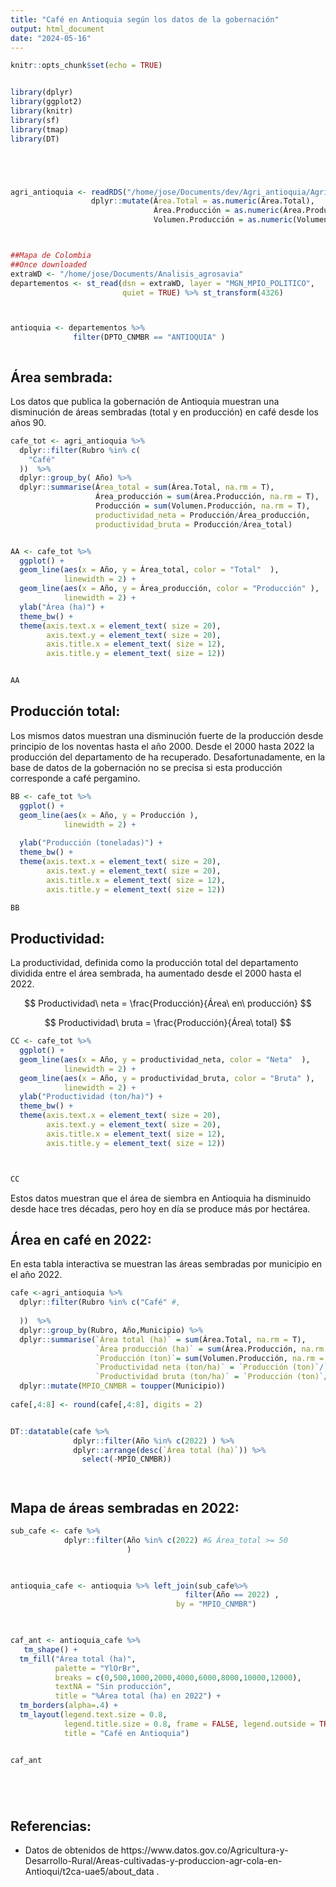 ```yaml
---
title: "Café en Antioquia según los datos de la gobernación"
output: html_document
date: "2024-05-16"
---
```


<script src="https://polyfill.io/v3/polyfill.min.js?features=es6"></script>
<script id="MathJax-script" async src="https://cdn.jsdelivr.net/npm/mathjax@3/es5/tex-mml-chtml.js"></script>



```r
knitr::opts_chunk$set(echo = TRUE)


library(dplyr)
library(ggplot2)
library(knitr)
library(sf)
library(tmap)
library(DT)





agri_antioquia <- readRDS("/home/jose/Documents/dev/Agri_antioquia/Agri_antioquia/data/agri_antioquia.rds") %>%
                  dplyr::mutate(Área.Total = as.numeric(Área.Total),
                                Área.Producción = as.numeric(Área.Producción),
                                Volumen.Producción = as.numeric(Volumen.Producción))



##Mapa de Colombia
##Once downloaded
extraWD <- "/home/jose/Documents/Analisis_agrosavia"
departementos <- st_read(dsn = extraWD, layer = "MGN_MPIO_POLITICO",
                         quiet = TRUE) %>% st_transform(4326)



antioquia <- departementos %>%
              filter(DPTO_CNMBR == "ANTIOQUIA" )



```

## Área sembrada: 

Los datos que publica la gobernación de Antioquia muestran una disminución de áreas sembradas (total y en producción) en café desde los años 90.

```r


cafe_tot <- agri_antioquia %>%
  dplyr::filter(Rubro %in% c(
    "Café"
  ))  %>%
  dplyr::group_by( Año) %>%
  dplyr::summarise(Área_total = sum(Área.Total, na.rm = T),
                   Área_producción = sum(Área.Producción, na.rm = T),
                   Producción = sum(Volumen.Producción, na.rm = T),
                   productividad_neta = Producción/Área_producción,
                   productividad_bruta = Producción/Área_total)


AA <- cafe_tot %>%
  ggplot() + 
  geom_line(aes(x = Año, y = Área_total, color = "Total"  ),
            linewidth = 2) +
  geom_line(aes(x = Año, y = Área_producción, color = "Producción" ),
            linewidth = 2) +
  ylab("Área (ha)") +
  theme_bw() +
  theme(axis.text.x = element_text( size = 20),
        axis.text.y = element_text( size = 20),  
        axis.title.x = element_text( size = 12),
        axis.title.y = element_text( size = 12))


AA

```

## Producción total:

Los mismos datos muestran una disminución fuerte de la producción desde principio de los noventas hasta el año 2000. Desde el 2000 hasta 2022 la producción del departamento de ha recuperado. Desafortunadamente, en la base de datos de la gobernación no se precisa si esta producción corresponde a café pergamino.

```r
BB <- cafe_tot %>%
  ggplot() + 
  geom_line(aes(x = Año, y = Producción ),
            linewidth = 2) +
  
  ylab("Producción (toneladas)") +
  theme_bw() +
  theme(axis.text.x = element_text( size = 20),
        axis.text.y = element_text( size = 20),  
        axis.title.x = element_text( size = 12),
        axis.title.y = element_text( size = 12))

BB

```

## Productividad:

La productividad, definida como la producción total del departamento dividida entre el área sembrada, ha aumentado desde el 2000 hasta el 2022. 

$$
Productividad\ neta = \frac{Producción}{Área\ en\ producción}
$$

$$
Productividad\ bruta = \frac{Producción}{Área\ total}
$$



```r


CC <- cafe_tot %>%
  ggplot() + 
  geom_line(aes(x = Año, y = productividad_neta, color = "Neta"  ),
            linewidth = 2) +
  geom_line(aes(x = Año, y = productividad_bruta, color = "Bruta" ),
            linewidth = 2) +
  ylab("Productividad (ton/ha)") +
  theme_bw() +
  theme(axis.text.x = element_text( size = 20),
        axis.text.y = element_text( size = 20),  
        axis.title.x = element_text( size = 12),
        axis.title.y = element_text( size = 12))



CC


```

Estos datos muestran que el área de siembra en Antioquia ha disminuido desde hace tres décadas, pero hoy en día se produce más por hectárea.

## Área en café en 2022:

En esta tabla interactiva se muestran las áreas sembradas por municipio en el año 2022.

```r


cafe <-agri_antioquia %>%
  dplyr::filter(Rubro %in% c("Café" #,
                            
  ))  %>%
  dplyr::group_by(Rubro, Año,Municipio) %>%
  dplyr::summarise(`Área total (ha)` = sum(Área.Total, na.rm = T),
                   `Área producción (ha)` = sum(Área.Producción, na.rm = T),
                   `Producción (ton)`= sum(Volumen.Producción, na.rm = T),
                   `Productividad neta (ton/ha)` = `Producción (ton)`/`Área producción (ha)`,
                   `Productividad bruta (ton/ha)` = `Producción (ton)`/`Área total (ha)`) %>%
  dplyr::mutate(MPIO_CNMBR = toupper(Municipio))
  
cafe[,4:8] <- round(cafe[,4:8], digits = 2)


DT::datatable(cafe %>%
              dplyr::filter(Año %in% c(2022) ) %>%
              dplyr::arrange(desc(`Área total (ha)`)) %>%
                select(-MPIO_CNMBR))




```

## Mapa de áreas sembradas en 2022:

```r


sub_cafe <- cafe %>%
            dplyr::filter(Año %in% c(2022) #& Área_total >= 50
                          ) 
  


antioquia_cafe <- antioquia %>% left_join(sub_cafe%>%
                                       filter(Año == 2022) ,
                                     by = "MPIO_CNMBR")
   


caf_ant <- antioquia_cafe %>%
   tm_shape() +
  tm_fill("Área total (ha)", 
          palette = "YlOrBr", 
          breaks = c(0,500,1000,2000,4000,6000,8000,10000,12000),
          textNA = "Sin producción",
          title = "%Área total (ha) en 2022") +
  tm_borders(alpha=.4) +
  tm_layout(legend.text.size = 0.8, 
            legend.title.size = 0.8, frame = FALSE, legend.outside = TRUE, 
            title = "Café en Antioquia") 


caf_ant






```


## Referencias:

- Datos de obtenidos de  https://www.datos.gov.co/Agricultura-y-Desarrollo-Rural/Areas-cultivadas-y-produccion-agr-cola-en-Antioqui/t2ca-uae5/about_data .


